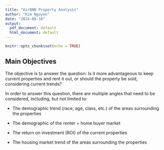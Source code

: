 ```yaml
---
title: "AirBNB Property Analysis"
author: "Kim Nguyen"
date: "2024-08-10"
output:
  pdf_document: default
  html_document: default
---
```


```r
knitr::opts_chunk$set(echo = TRUE)
```

## Main Objectives

The objective is to answer the question: Is it more advantageous to keep current properties and rent it out, or should the property be sold, considering current trends?

In order to answer this question, there are multiple angles that need to be considered, including, but not limited to:

-   The demographic trend (race, age, class, etc.) of the areas surrounding the properties

-   The demographic of the renter + home buyer market

-   The return on investment (ROI) of the current properties

-   The housing market trend of the areas surrounding the properties
